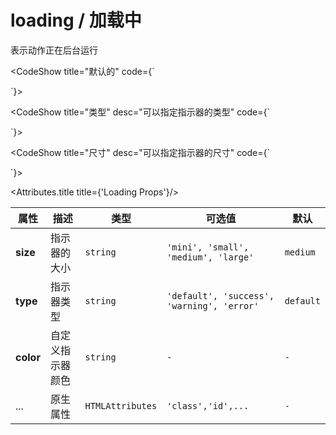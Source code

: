
# loading / 加载中

表示动作正在后台运行

<CodeShow title="默认的" code={`<template>
 <div>
   <fect-loading />
 </div>
</template>
 
<script>
   
 
}
 
</script>
`}>
 <div>
   <fect-loading />
 </div>
</CodeShow>

<CodeShow title="类型" desc="可以指定指示器的类型" code={`<template>
 <div>
   <fect-loading type="default"/>
   <fect-loading type="success"/>
   <fect-loading type="warning"/>
   <fect-loading type="error"/>
 </div>
</template>
 
<script>
   
 
}
 
</script>
`}>
 <div>
   <fect-loading type="default"/>
   <fect-loading type="success"/>
   <fect-loading type="warning"/>
   <fect-loading type="error"/>
 </div>
</CodeShow>

<CodeShow title="尺寸" desc="可以指定指示器的尺寸" code={`<template>
 <div>
   <fect-loading type="default" size="mini"/>
   <fect-loading type="success" size="small"/>
   <fect-loading type="warning" size="medium"/>
   <fect-loading type="error" size="large"/>
 </div>
</template>
 
<script>
   
 
}
 
</script>
`}>
 <div>
   <fect-loading type="default" size="mini"/>
   <fect-loading type="success" size="small"/>
   <fect-loading type="warning" size="medium"/>
   <fect-loading type="error" size="large"/>
 </div>
</CodeShow>

<Attributes>
  
<Attributes.title title={'Loading Props'}/>

| 属性      | 描述             | 类型             | 可选值                                     | 默认      |
| --------- | ---------------- | ---------------- | ------------------------------------------ | --------- |
| **size**  | 指示器的大小     | `string`         | `'mini', 'small', 'medium', 'large'`       | `medium`  |
| **type**  | 指示器类型       | `string`         | `'default', 'success', 'warning', 'error'` | `default` |
| **color** | 自定义指示器颜色 | `string`         | `-`                                        | `-`       |
| ...       | 原生属性         | `HTMLAttributes` | `'class','id',...`                         | `-`       |

</Attributes>
